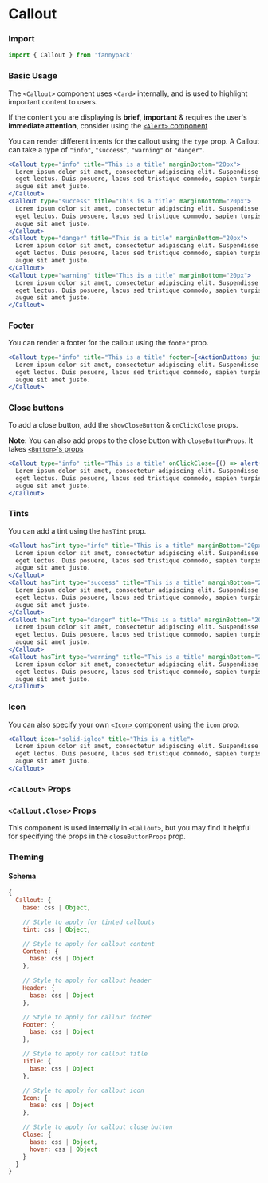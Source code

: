 
# Callout

### Import

```jsx
import { Callout } from 'fannypack'
```

### Basic Usage

The `<Callout>` component uses `<Card>` internally, and is used to highlight important content to users.

If the content you are displaying is **brief**, **important** & requires the user's **immediate attention**, consider using the [`<Alert>` component](/components/alert)

You can render different intents for the callout using the `type` prop. A Callout can take a type of `"info"`, `"success"`, `"warning"` or `"danger"`.

```.jsx
<Callout type="info" title="This is a title" marginBottom="20px">
  Lorem ipsum dolor sit amet, consectetur adipiscing elit. Suspendisse diam ipsum, cursus id placerat congue, ultrices
  eget lectus. Duis posuere, lacus sed tristique commodo, sapien turpis mollis nunc, vestibulum consectetur lectus
  augue sit amet justo.
</Callout>
<Callout type="success" title="This is a title" marginBottom="20px">
  Lorem ipsum dolor sit amet, consectetur adipiscing elit. Suspendisse diam ipsum, cursus id placerat congue, ultrices
  eget lectus. Duis posuere, lacus sed tristique commodo, sapien turpis mollis nunc, vestibulum consectetur lectus
  augue sit amet justo.
</Callout>
<Callout type="danger" title="This is a title" marginBottom="20px">
  Lorem ipsum dolor sit amet, consectetur adipiscing elit. Suspendisse diam ipsum, cursus id placerat congue, ultrices
  eget lectus. Duis posuere, lacus sed tristique commodo, sapien turpis mollis nunc, vestibulum consectetur lectus
  augue sit amet justo.
</Callout>
<Callout type="warning" title="This is a title" marginBottom="20px">
  Lorem ipsum dolor sit amet, consectetur adipiscing elit. Suspendisse diam ipsum, cursus id placerat congue, ultrices
  eget lectus. Duis posuere, lacus sed tristique commodo, sapien turpis mollis nunc, vestibulum consectetur lectus
  augue sit amet justo.
</Callout>
```

### Footer

You can render a footer for the callout using the `footer` prop.

```.jsx
<Callout type="info" title="This is a title" footer={<ActionButtons justifyContent="flex-end" width="100%" submitProps={{ palette: 'info' }} />}>
  Lorem ipsum dolor sit amet, consectetur adipiscing elit. Suspendisse diam ipsum, cursus id placerat congue, ultrices
  eget lectus. Duis posuere, lacus sed tristique commodo, sapien turpis mollis nunc, vestibulum consectetur lectus
  augue sit amet justo.
</Callout>
```

### Close buttons

To add a close button, add the `showCloseButton` & `onClickClose` props.

**Note:** You can also add props to the close button with `closeButtonProps`. It takes [`<Button>`'s props](/components/button)

```.jsx
<Callout type="info" title="This is a title" onClickClose={() => alert('Closed!')} showCloseButton marginBottom="20px">
  Lorem ipsum dolor sit amet, consectetur adipiscing elit. Suspendisse diam ipsum, cursus id placerat congue, ultrices
  eget lectus. Duis posuere, lacus sed tristique commodo, sapien turpis mollis nunc, vestibulum consectetur lectus
  augue sit amet justo.
</Callout>
```

### Tints

You can add a tint using the `hasTint` prop.

```.jsx
<Callout hasTint type="info" title="This is a title" marginBottom="20px">
  Lorem ipsum dolor sit amet, consectetur adipiscing elit. Suspendisse diam ipsum, cursus id placerat congue, ultrices
  eget lectus. Duis posuere, lacus sed tristique commodo, sapien turpis mollis nunc, vestibulum consectetur lectus
  augue sit amet justo.
</Callout>
<Callout hasTint type="success" title="This is a title" marginBottom="20px">
  Lorem ipsum dolor sit amet, consectetur adipiscing elit. Suspendisse diam ipsum, cursus id placerat congue, ultrices
  eget lectus. Duis posuere, lacus sed tristique commodo, sapien turpis mollis nunc, vestibulum consectetur lectus
  augue sit amet justo.
</Callout>
<Callout hasTint type="danger" title="This is a title" marginBottom="20px">
  Lorem ipsum dolor sit amet, consectetur adipiscing elit. Suspendisse diam ipsum, cursus id placerat congue, ultrices
  eget lectus. Duis posuere, lacus sed tristique commodo, sapien turpis mollis nunc, vestibulum consectetur lectus
  augue sit amet justo.
</Callout>
<Callout hasTint type="warning" title="This is a title" marginBottom="20px">
  Lorem ipsum dolor sit amet, consectetur adipiscing elit. Suspendisse diam ipsum, cursus id placerat congue, ultrices
  eget lectus. Duis posuere, lacus sed tristique commodo, sapien turpis mollis nunc, vestibulum consectetur lectus
  augue sit amet justo.
</Callout>
```

### Icon

You can also specify your own [`<Icon>` component](/components/icon) using the `icon` prop.

```.jsx
<Callout icon="solid-igloo" title="This is a title">
  Lorem ipsum dolor sit amet, consectetur adipiscing elit. Suspendisse diam ipsum, cursus id placerat congue, ultrices
  eget lectus. Duis posuere, lacus sed tristique commodo, sapien turpis mollis nunc, vestibulum consectetur lectus
  augue sit amet justo.
</Callout>
```

### `<Callout>` Props

<PropsTable component={Callout} />

### `<Callout.Close>` Props

This component is used internally in `<Callout>`, but you may find it helpful for specifying the props in the `closeButtonProps` prop.

<PropsTable component={CalloutClose} />

### Theming

#### Schema

```jsx
{
  Callout: {
    base: css | Object,

    // Style to apply for tinted callouts
    tint: css | Object,

    // Style to apply for callout content
    Content: {
      base: css | Object
    },

    // Style to apply for callout header
    Header: {
      base: css | Object
    },

    // Style to apply for callout footer
    Footer: {
      base: css | Object
    },

    // Style to apply for callout title
    Title: {
      base: css | Object
    },

    // Style to apply for callout icon
    Icon: {
      base: css | Object
    },

    // Style to apply for callout close button
    Close: {
      base: css | Object,
      hover: css | Object
    }
  }
}
```

